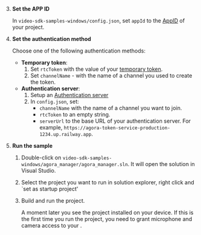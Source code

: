
<PlatformWrapper platform="windows">

3. **Set the APP ID**

    In `video-sdk-samples-windows/config.json`, set `appId` to the [AppID](../reference/manage-agora-account?platform=android#get-the-app-id) of your project.

4. **Set the authentication method**

    Choose one of the following authentication methods:

    - **Temporary token**:
        1. Set `rtcToken`  with the value of your [temporary token](../reference/manage-agora-account#generate-a-temporary-token).
        1. Set `channelName` - with the name of a channel you used to create the token.
    - **Authentication server**:
        1. Setup an [Authentication server](../get-started/authentication-workflow?platform#create-and-run-a-token-server)
        1. In `config.json`, set:
           - `channelName` with the name of a channel you want to join.
           - `rtcToken` to an empty string.
           - `serverUrl` to the base URL of your authentication server. For example, `https://agora-token-service-production-1234.up.railway.app`.

5.  **Run the <Vpl k="NAME" /> sample**

    1. Double-click on `video-sdk-samples-windows/agora_manager/agora_manager.sln`. It will open the solution in
  Visual Studio.
    
    1. Select the project you want to run in solution explorer, right click and `set as startup project'

    1. Build and run the project.

        A moment later you see the project installed on your device. If this is the first time you run the project, you need to grant microphone and camera access to your <Vpl k="CLIENT"/>.
            
</PlatformWrapper>
